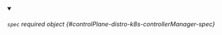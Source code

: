 
<details className="config-field" data-expandable="false" open>
<summary>

###### `spec` <span className="config-field-required" data-required="false">required</span> <span className="config-field-type">object</span> <span className="config-field-default"></span> <span className="config-field-enum"></span> {#controlPlane-distro-k8s-controllerManager-spec}



</summary>



</details>

